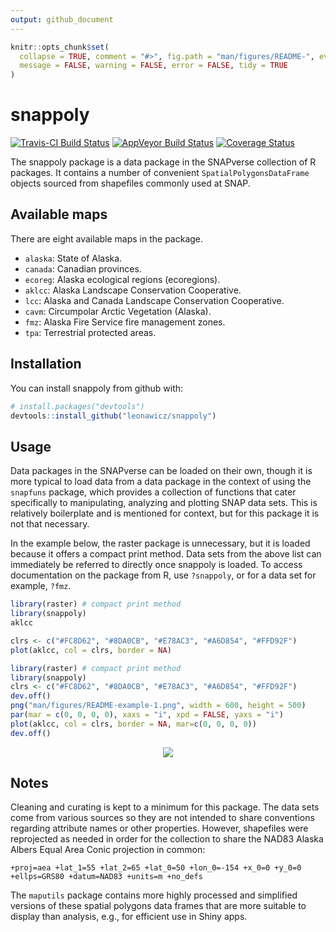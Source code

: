 ```yaml
---
output: github_document
---
```


<!-- README.md is generated from README.Rmd. Please edit that file -->

```r
knitr::opts_chunk$set(
  collapse = TRUE, comment = "#>", fig.path = "man/figures/README-", eval = TRUE,
  message = FALSE, warning = FALSE, error = FALSE, tidy = TRUE
)
```

# snappoly

[![Travis-CI Build Status](https://travis-ci.org/leonawicz/snappoly.svg?branch=master)](https://travis-ci.org/leonawicz/snappoly)
[![AppVeyor Build Status](https://ci.appveyor.com/api/projects/status/github/leonawicz/snappoly?branch=master&svg=true)](https://ci.appveyor.com/project/leonawicz/snappoly)
[![Coverage Status](https://img.shields.io/codecov/c/github/leonawicz/snappoly/master.svg)](https://codecov.io/github/leonawicz/snappoly?branch=master)
  
The snappoly package is a data package in the SNAPverse collection of R packages. It contains a number of convenient `SpatialPolygonsDataFrame`
objects sourced from shapefiles commonly used at SNAP.

## Available maps

There are eight available maps in the package.

* `alaska`: State of Alaska.
* `canada`: Canadian provinces.
* `ecoreg`: Alaska ecological regions (ecoregions).
* `aklcc`: Alaska Landscape Conservation Cooperative.
* `lcc`: Alaska and Canada Landscape Conservation Cooperative.
* `cavm`: Circumpolar Arctic Vegetation (Alaska).
* `fmz`: Alaska Fire Service fire management zones.
* `tpa`: Terrestrial protected areas.

## Installation

You can install snappoly from github with:

```r
# install.packages("devtools")
devtools::install_github("leonawicz/snappoly")
```

## Usage

Data packages in the SNAPverse can be loaded on their own, though it is more typical to load data from a data package in the context of using the `snapfuns` package, which provides a collection of functions that cater specifically to manipulating, analyzing and plotting SNAP data sets.
This is relatively boilerplate and is mentioned for context, but for this package it is not that necessary.

In the example below, the raster package is unnecessary, but it is loaded because it offers a compact print method.
Data sets from the above list can immediately be referred to directly once snappoly is loaded.
To access documentation on the package from R, use `?snappoly`, or for a data set for example, `?fmz`.

```r
library(raster) # compact print method
library(snappoly)
aklcc
```

```r
clrs <- c("#FC8D62", "#8DA0CB", "#E78AC3", "#A6D854", "#FFD92F")
plot(aklcc, col = clrs, border = NA)
```

```r
library(raster) # compact print method
library(snappoly)
clrs <- c("#FC8D62", "#8DA0CB", "#E78AC3", "#A6D854", "#FFD92F")
dev.off()
png("man/figures/README-example-1.png", width = 600, height = 500)
par(mar = c(0, 0, 0, 0), xaxs = "i", xpd = FALSE, yaxs = "i")
plot(aklcc, col = clrs, border = NA, mar=c(0, 0, 0, 0))
dev.off()
```

<p style="text-align:center;"><img src="man/figures/README-example-1.png"></p>

## Notes

Cleaning and curating is kept to a minimum for this package. The data sets come from various sources so they are not intended to
share conventions regarding attribute names or other properties. However, shapefiles were reprojected as needed in order for the collection
to share the NAD83 Alaska Albers Equal Area Conic projection in common:

`+proj=aea +lat_1=55 +lat_2=65 +lat_0=50 +lon_0=-154 +x_0=0 +y_0=0 +ellps=GRS80 +datum=NAD83 +units=m +no_defs `

The `maputils` package contains more highly processed and simplified versions of these spatial polygons data frames that are more suitable to display than analysis, e.g., for efficient use in Shiny apps.
